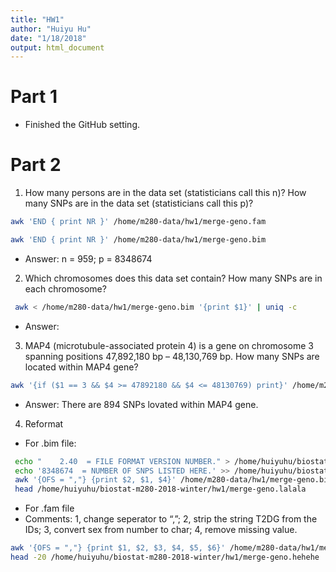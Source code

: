 ```yaml
---
title: "HW1"
author: "Huiyu Hu"
date: "1/18/2018"
output: html_document
---
```



# Part 1 
 * Finished the GitHub setting.
 
# Part 2

 1. How many persons are in the data set (statisticians call this n)? How many SNPs are in the data set (statisticians call this p)?
 

```bash
awk 'END { print NR }' /home/m280-data/hw1/merge-geno.fam
```
```bash
awk 'END { print NR }' /home/m280-data/hw1/merge-geno.bim
```
 * Answer: n = 959; p = 8348674

 2. Which chromosomes does this data set contain? How many SNPs are in each chromosome?
```bash
 awk < /home/m280-data/hw1/merge-geno.bim '{print $1}' | uniq -c
```
  + Answer:  

 3. MAP4 (microtubule-associated protein 4) is a gene on chromosome 3 spanning positions 47,892,180 bp – 48,130,769 bp. How many SNPs are located within MAP4 gene?
```bash
awk '{if ($1 == 3 && $4 >= 47892180 && $4 <= 48130769) print}' /home/m280-data/hw1/merge-geno.bim | wc -l
```
 * Answer: There are 894 SNPs lovated within MAP4 gene.
 4. Reformat
 * For .bim file:
```bash
 echo "    2.40  = FILE FORMAT VERSION NUMBER." > /home/huiyuhu/biostat-m280-2018-winter/hw1/merge-geno.lalala
 echo '8348674  = NUMBER OF SNPS LISTED HERE.' >> /home/huiyuhu/biostat-m280-2018-winter/hw1/merge-geno.lalala
 awk '{OFS = ","} {print $2, $1, $4}' /home/m280-data/hw1/merge-geno.bim  >> /home/huiyuhu/biostat-m280-2018-winter/hw1/merge-geno.lalala
 head /home/huiyuhu/biostat-m280-2018-winter/hw1/merge-geno.lalala
```
 * For .fam file
 * Comments: 1, change seperator to ","; 2, strip the string T2DG from the IDs; 3, convert sex from number to char; 4, remove missing value.
          
```bash
awk '{OFS = ","} {print $1, $2, $3, $4, $5, $6}' /home/m280-data/hw1/merge-geno.fam | sed 's/T2DG//g' | awk -F, -v sex="" '{OFS = ","} {if ($5 == 1) sex = "M"; else sex = "F"} {print $1,$2,$3,$4, sex,$6}' | awk -F, '{OFS=","} { for (i = 1; i <= NF; i++) {$i = ($i == 0 ? "" : $i)}; print }'  > /home/huiyuhu/biostat-m280-2018-winter/hw1/merge-geno.hehehe 
head -20 /home/huiyuhu/biostat-m280-2018-winter/hw1/merge-geno.hehehe
```
 

 
 
